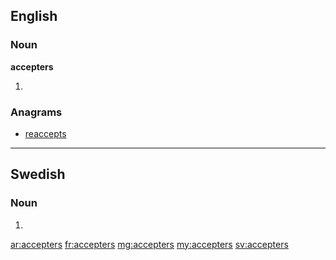==English==

===Noun===
'''accepters'''
# {{plural of|accepter}}

===Anagrams===
* [[reaccepts#English|reaccepts]]

----

==Swedish==

===Noun===
{{head|sv|noun form}}

# {{sv-noun-form-indef-gen-pl|accept}}

[[ar:accepters]]
[[fr:accepters]]
[[mg:accepters]]
[[my:accepters]]
[[sv:accepters]]